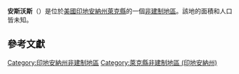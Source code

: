 {{noteTA
|G1=USState
|G2=地名
|G3=Unit
}}
{{Infobox settlement
|official_name            = 安斯沃斯
|native_name = Ainsworth
|settlement_type          = [[非建制地區|非建制地區]]
|image_skyline            = 
|imagesize                = 
|pushpin_map              = USA Indiana
|pushpin_label            = 安斯沃斯
|pushpin_label_position   = top
|pushpin_map_caption      = 安斯沃斯在印地安納州的位置
|subdivision_type         = [[世界政區索引|國家]]
|subdivision_type1        = [[美国州份|州份]]
|subdivision_type2        = [[印地安納州行政区划|縣]]
|subdivision_name         = [[美国|美国]]
|subdivision_name1        = [[印地安納州|印地安納州]]
|subdivision_name2        = [[萊克縣_(印地安納州)|萊克縣]]
|elevation_ft             = 659
|elevation_m              = 201
|area_total_km2           = 
|area_total_sq_mi         = 
|area_land_km2            = 
|area_land_sq_mi          = 
|area_water_km2           = 
|area_water_sq_mi         = 
|population_as_of         = 2010
|population_footnotes     = 
|population_total         = 
|population_metro         = 
|population_density_km2   = auto
|population_density_sq_mi = auto
|timezone                 = [[北美东部时区|北美东部时区]]
|utc_offset               = -5
|coordinates              = {{coord|41|29|16|N|87|15|31|W|display=inline,title}}
| coor_pinpoint           = 
| coordinates_footnotes   = 
|timezone_DST             = EDT
|utc_offset_DST           = -4
|postal_code_type         = [[美國郵區編號|郵區編號]]
|postal_code              = 46342
|area_code                = {{link-en|电话区号219|Area code 219|219}}
|blank_name = [[地名信息系统|GNIS ID]]
|blank_info = 430149<ref name="GNIS">{{cite gnis|430149|Ainsworth}}</ref>
}}
'''安斯沃斯'''（{{lang-en|Ainsworth}}）是位於[[美國|美國]][[印地安納州|印地安納州]][[萊克縣_(印地安納州)|萊克縣]]的一個[[非建制地區|非建制地區]]。該地的面積和人口皆未知。

== 參考文獻 ==
{{reflist}}

{{萊克縣 (印地安納州)}}

{{DEFAULTSORT:Ainsworth}}
[[Category:印地安納州非建制地區|Category:印地安納州非建制地區]]
[[Category:萊克縣非建制地區_(印地安納州)|Category:萊克縣非建制地區 (印地安納州)]]

{{Indiana-geo-stub}}